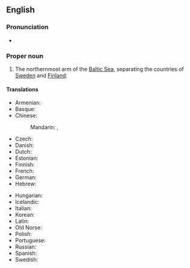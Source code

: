 ==English==
{{wikipedia}}
===Pronunciation===
* {{IPA|en|/ˌɡʌlf əv ˈbɒθniə/}}

===Proper noun===
{{en-proper noun|head=[[gulf|Gulf]] [[of]] [[Bothnia]]}}

# The northernmost arm of the [[Baltic Sea]], separating the countries of [[Sweden]] and [[Finland]].

====Translations====
{{trans-top|arm of the Baltic}}
* Armenian: {{t+|hy|Բոտնիկ ծոց|sc=Armn}}
* Basque: {{t|eu|Botniako Golkoa}}
* Chinese:
*: Mandarin: {{t+|cmn|波的尼亞灣}}, {{t+|cmn|波的尼亚湾|tr=Bōdìníyà wān}}
* Czech: {{t+|cs|Botnický záliv|m}}
* Danish: {{t|da|Den Botniske Bugt|c}}
* Dutch: {{t|nl|Botnische Golf|f}}
* Estonian: {{t|et|Põhjalaht}}
* Finnish: {{t+|fi|Pohjanlahti}}
* French: {{t|fr|Golfe de Botnie|m}}
* German: {{t+|de|Bottnischer Meerbusen|m}}
* Hebrew: {{t|he|המפרץ הבוטני}}
{{trans-mid}}
* Hungarian: {{t|hu|Botteni-öböl}}
* Icelandic: {{t|is|Helsingjabotn|m}}
* Italian: {{t|it|Golfo di Botnia|m}}
* Korean: {{t|ko|보트니아 만}}
* Latin: {{t|la|Sinus Bothnicus|m}}
* Old Norse: {{t|non|Helsingjabotn|m}}
* Polish: {{t+|pl|Zatoka Botnicka|f}}
* Portuguese: {{t|pt|Golfo de Bótnia|m}}
* Russian: {{t|ru|Ботнический зали́в|m}}
* Spanish: {{t|es|golfo de Botnia|m}}
* Swedish: {{t+|sv|Bottniska viken|c}}
{{trans-bottom}}

{{topics|en|Finland|Seas|Sweden}}